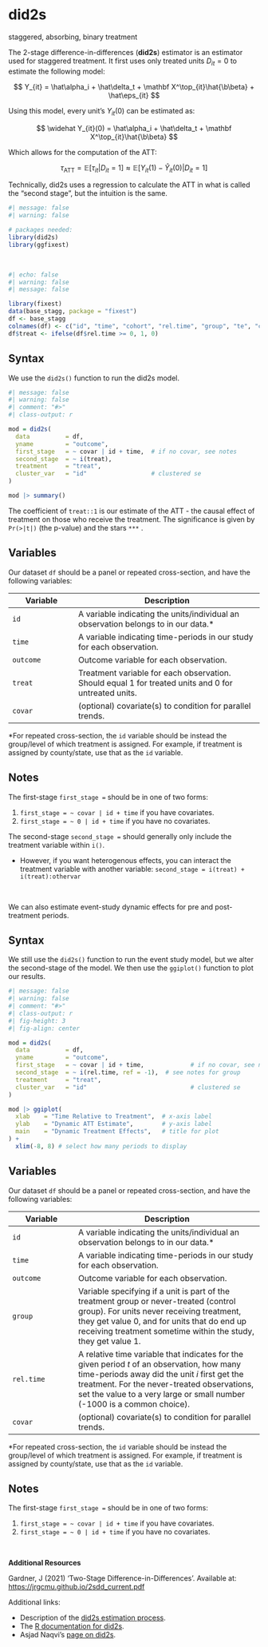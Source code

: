 # did2s {.unnumbered}

::: small
staggered, absorbing, binary treatment
:::

The 2-stage difference-in-differences (**did2s**) estimator is an estimator used for staggered treatment. It first uses only treated units $D_{it} = 0$ to estimate the following model:

$$
Y_{it} = \hat\alpha_i + \hat\delta_t + \mathbf X^\top_{it}\hat{\b\beta} + \hat\eps_{it}
$$

Using this model, every unit's $Y_{it}(0)$ can be estimated as:

$$
\widehat Y_{it}(0) = \hat\alpha_i + \hat\delta_t + \mathbf X^\top_{it}\hat{\b\beta}
$$

Which allows for the computation of the ATT:

$$
\tau_\text{ATT} = \mathbb E[\tau_{it}|D_{it} = 1] \approx \mathbb E[Y_{it}(1) - \widehat Y_{it}(0) | D_{it} = 1]
$$

::: small
Technically, did2s uses a regression to calculate the ATT in what is called the "second stage", but the intuition is the same.
:::

```r
#| message: false
#| warning: false

# packages needed: 
library(did2s)
library(ggfixest)
```

<br />

```r
#| echo: false
#| warning: false
#| message: false

library(fixest)
data(base_stagg, package = "fixest")
df <- base_stagg
colnames(df) <- c("id", "time", "cohort", "rel.time", "group", "te", "covar", "outcome")
df$treat <- ifelse(df$rel.time >= 0, 1, 0)
```

::: panel-tabset
## Syntax

We use the `did2s()` function to run the did2s model.

```r
#| message: false
#| warning: false
#| comment: "#>"
#| class-output: r

mod = did2s(
  data          = df,
  yname         = "outcome",
  first_stage   = ~ covar | id + time,  # if no covar, see notes
  second_stage  = ~ i(treat),
  treatment     = "treat",
  cluster_var   = "id"                  # clustered se
)

mod |> summary()
```

The coefficient of `treat::1` is our estimate of the ATT - the causal effect of treatment on those who receive the treatment. The significance is given by `Pr(>|t|)` (the p-value) and the stars `***` .

## Variables

Our dataset `df` should be a panel or repeated cross-section, and have the following variables:

| Variable  | Description                                                                                          |
|-------------------|-----------------------------------------------------|
| `id`      | A variable indicating the units/individual an observation belongs to in our data.\*                  |
| `time`    | A variable indicating time-periods in our study for each observation.                                |
| `outcome` | Outcome variable for each observation.                                                               |
| `treat`   | Treatment variable for each observation. Should equal 1 for treated units and 0 for untreated units. |
| `covar`   | (optional) covariate(s) to condition for parallel trends.                                            |

::: small
\*For repeated cross-section, the `id` variable should be instead the group/level of which treatment is assigned. For example, if treatment is assigned by county/state, use that as the `id` variable.
:::

## Notes

The first-stage `first_stage =` should be in one of two forms:

1.  `first_stage = ~ covar | id + time` if you have covariates.
2.  `first_stage = ~ 0 | id + time` if you have no covariates.

The second-stage `second_stage =` should generally only include the treatment variable within `i()`.

-   However, if you want heterogenous effects, you can interact the treatment variable with another variable: `second_stage = i(treat) + i(treat):othervar`
:::

<br />

We can also estimate event-study dynamic effects for pre and post-treatment periods.

::: panel-tabset
## Syntax

We still use the `did2s()` function to run the event study model, but we alter the second-stage of the model. We then use the `ggiplot()` function to plot our results.

```r
#| message: false
#| warning: false
#| comment: "#>"
#| class-output: r
#| fig-height: 3
#| fig-align: center

mod = did2s(
  data          = df,
  yname         = "outcome",
  first_stage   = ~ covar | id + time,             # if no covar, see notes
  second_stage  = ~ i(rel.time, ref = -1),  # see notes for group
  treatment     = "treat",
  cluster_var   = "id"                             # clustered se
)

mod |> ggiplot(
  xlab    = "Time Relative to Treatment",  # x-axis label
  ylab    = "Dynamic ATT Estimate",        # y-axis label
  main    = "Dynamic Treatment Effects",   # title for plot
) +
  xlim(-8, 8) # select how many periods to display

```

## Variables

Our dataset `df` should be a panel or repeated cross-section, and have the following variables:

| Variable   | Description                                                                                                                                                                                                                                                            |
|-------------------|-----------------------------------------------------|
| `id`       | A variable indicating the units/individual an observation belongs to in our data.\*                                                                                                                                                                                    |
| `time`     | A variable indicating time-periods in our study for each observation.                                                                                                                                                                                                  |
| `outcome`  | Outcome variable for each observation.                                                                                                                                                                                                                                 |
| `group`    | Variable specifying if a unit is part of the treatment group or never-treated (control group). For units never receiving treatment, they get value 0, and for units that do end up receiving treatment sometime within the study, they get value 1.                    |
| `rel.time` | A relative time variable that indicates for the given period $t$ of an observation, how many time-periods away did the unit $i$ first get the treatment. For the never-treated observations, set the value to a very large or small number (-1000 is a common choice). |
| `covar`    | (optional) covariate(s) to condition for parallel trends.                                                                                                                                                                                                              |

::: small
\*For repeated cross-section, the `id` variable should be instead the group/level of which treatment is assigned. For example, if treatment is assigned by county/state, use that as the `id` variable.
:::

## Notes

The first-stage `first_stage =` should be in one of two forms:

1.  `first_stage = ~ covar | id + time` if you have covariates.
2.  `first_stage = ~ 0 | id + time` if you have no covariates.
:::

<br />

**Additional Resources**

Gardner, J (2021) 'Two-Stage Difference-in-Differences'. Available at: <https://jrgcmu.github.io/2sdd_current.pdf>

Additional links:

-   Description of the [did2s estimation process](https://kylebutts.github.io/did2s/articles/Two-Stage-Difference-in-Differences.html).
-   The [R documentation for did2s](https://kylebutts.github.io/did2s/reference/did2s.html).
-   Asjad Naqvi's [page on did2s](https://asjadnaqvi.github.io/DiD/docs/code_r/07_did2s_r/).
